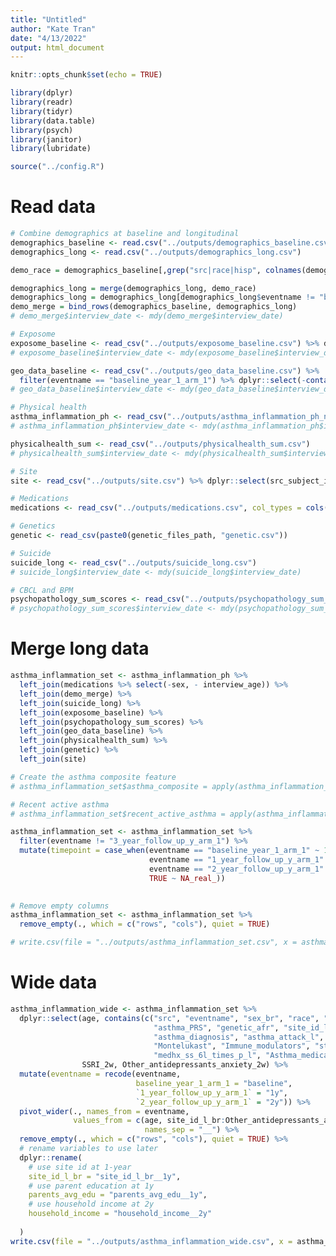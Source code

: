 ```yaml
---
title: "Untitled"
author: "Kate Tran"
date: "4/13/2022"
output: html_document
---
```


```r
knitr::opts_chunk$set(echo = TRUE)
```

```r
library(dplyr)
library(readr)
library(tidyr)
library(data.table)
library(psych)
library(janitor)
library(lubridate)

source("../config.R")
```

# Read data
```r
# Combine demographics at baseline and longitudinal
demographics_baseline <- read.csv("../outputs/demographics_baseline.csv")
demographics_long <- read.csv("../outputs/demographics_long.csv")

demo_race = demographics_baseline[,grep("src|race|hisp", colnames(demographics_baseline))]

demographics_long = merge(demographics_long, demo_race)
demographics_long = demographics_long[demographics_long$eventname != "baseline_year_1_arm_1",]
demo_merge = bind_rows(demographics_baseline, demographics_long)
# demo_merge$interview_date <- mdy(demo_merge$interview_date)
```

```r
# Exposome
exposome_baseline <- read_csv("../outputs/exposome_baseline.csv") %>% dplyr::select(-contains(c("interview", "sex", "eventname")))
# exposome_baseline$interview_date <- mdy(exposome_baseline$interview_date)

geo_data_baseline <- read_csv("../outputs/geo_data_baseline.csv") %>% 
  filter(eventname == "baseline_year_1_arm_1") %>% dplyr::select(-contains(c("interview", "sex", "eventname")))
# geo_data_baseline$interview_date <- mdy(geo_data_baseline$interview_date)

# Physical health
asthma_inflammation_ph <- read_csv("../outputs/asthma_inflammation_ph_notcarry.csv")
# asthma_inflammation_ph$interview_date <- mdy(asthma_inflammation_ph$interview_date)

physicalhealth_sum <- read_csv("../outputs/physicalhealth_sum.csv") 
# physicalhealth_sum$interview_date <- mdy(physicalhealth_sum$interview_date)

# Site
site <- read_csv("../outputs/site.csv") %>% dplyr::select(src_subject_id, eventname, site_id_l_br)

# Medications 
medications <- read_csv("../outputs/medications.csv", col_types = cols(.default = "n", "src_subject_id" = "c", "eventname" = "c", "sex" = "c")) 

# Genetics
genetic <- read_csv(paste0(genetic_files_path, "genetic.csv"))

# Suicide
suicide_long <- read_csv("../outputs/suicide_long.csv") 
# suicide_long$interview_date <- mdy(suicide_long$interview_date)

# CBCL and BPM
psychopathology_sum_scores <- read_csv("../outputs/psychopathology_sum_scores.csv")
# psychopathology_sum_scores$interview_date <- mdy(psychopathology_sum_scores$interview_date)
```

# Merge long data
```r
asthma_inflammation_set <- asthma_inflammation_ph %>%
  left_join(medications %>% select(-sex, - interview_age)) %>%
  left_join(demo_merge) %>% 
  left_join(suicide_long) %>% 
  left_join(exposome_baseline) %>% 
  left_join(psychopathology_sum_scores) %>% 
  left_join(geo_data_baseline) %>% 
  left_join(physicalhealth_sum) %>% 
  left_join(genetic) %>% 
  left_join(site)

# Create the asthma composite feature
# asthma_inflammation_set$asthma_composite = apply(asthma_inflammation_set[,c("Asthma_medications_2w","asthma_diagnosis_l","asthma_attack_l")], 1, function(r) any(r==1)*1)

# Recent active asthma
# asthma_inflammation_set$recent_active_asthma = apply(asthma_inflammation_set[,c("asthma_diagnosis_l","asthma_attack_l")], 1, function(r) any(r==1)*1)

asthma_inflammation_set <- asthma_inflammation_set %>% 
  filter(eventname != "3_year_follow_up_y_arm_1") %>%
  mutate(timepoint = case_when(eventname == "baseline_year_1_arm_1" ~ 1,
                               eventname == "1_year_follow_up_y_arm_1" ~ 2,
                               eventname == "2_year_follow_up_y_arm_1" ~ 3,
                               TRUE ~ NA_real_))
  

# Remove empty columns
asthma_inflammation_set <- asthma_inflammation_set %>% 
  remove_empty(., which = c("rows", "cols"), quiet = TRUE)

# write.csv(file = "../outputs/asthma_inflammation_set.csv", x = asthma_inflammation_set, row.names = F, na = "")
```

# Wide data
```r
asthma_inflammation_wide <- asthma_inflammation_set %>%
  dplyr::select(age, contains(c("src", "eventname", "sex_br", "race", "hisp", "devhx_3_p", "rel_family_id", "reshist",
                                "asthma_PRS", "genetic_afr", "site_id_l_br", "parents_avg_edu", "household_income",
                                "asthma_diagnosis", "asthma_attack_l", "asthma_composite", "recent_active_asthma", 
                                "Montelukast", "Immune_modulators", "steroids", "SA_y", "SI_y", "cbcl", "bpm",
                                "medhx_ss_6l_times_p_l", "Asthma_medications_2w_total", "medhx_6a_l", "Asthma_medications_2w")),
                SSRI_2w, Other_antidepressants_anxiety_2w) %>%
  mutate(eventname = recode(eventname,
                            baseline_year_1_arm_1 = "baseline",
                            `1_year_follow_up_y_arm_1` = "1y",
                            `2_year_follow_up_y_arm_1` = "2y")) %>%
  pivot_wider(., names_from = eventname, 
              values_from = c(age, site_id_l_br:Other_antidepressants_anxiety_2w),
                              names_sep = "__") %>%
  remove_empty(., which = c("rows", "cols"), quiet = TRUE) %>%
  # rename variables to use later
  dplyr::rename(
    # use site id at 1-year
    site_id_l_br = "site_id_l_br__1y",
    # use parent education at 1y
    parents_avg_edu = "parents_avg_edu__1y",
    # use household income at 2y
    household_income = "household_income__2y"
    
  )
write.csv(file = "../outputs/asthma_inflammation_wide.csv", x = asthma_inflammation_wide, row.names = F, na = "")
```











